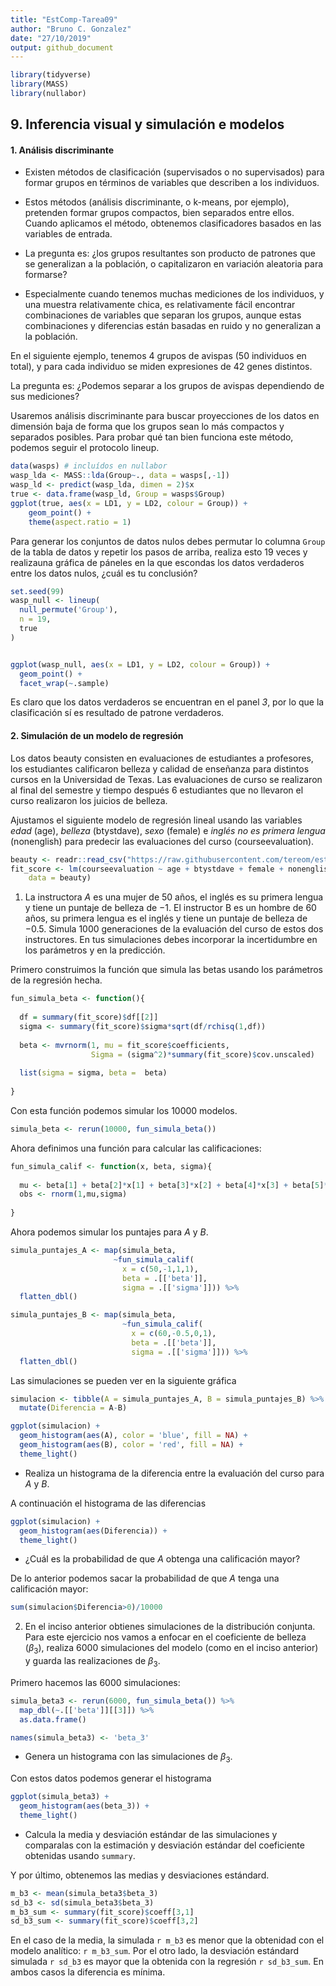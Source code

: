 ```yaml
---
title: "EstComp-Tarea09"
author: "Bruno C. Gonzalez"
date: "27/10/2019"
output: github_document
---
```


```r
library(tidyverse)
library(MASS)
library(nullabor)
```


## 9. Inferencia visual y simulación e modelos

#### 1. Análisis discriminante

* Existen métodos de clasificación (supervisados o no supervisados) para formar grupos en términos de variables que describen a los individuos. 

* Estos métodos (análisis discriminante, o k-means, por ejemplo), pretenden formar grupos compactos, bien separados entre ellos. Cuando aplicamos el método, obtenemos clasificadores basados en las variables de entrada.

* La pregunta es: ¿los grupos resultantes son producto de patrones que se generalizan a la población, o capitalizaron en variación aleatoria para formarse?

* Especialmente cuando tenemos muchas mediciones de los individuos, y una muestra relativamente chica, es relativamente fácil encontrar combinaciones de variables que separan los grupos, aunque estas combinaciones y diferencias están basadas en ruido y no 
generalizan a la población.

En el siguiente ejemplo, tenemos 4 grupos de avispas (50 individuos en total), y para cada individuo se miden expresiones de 42 genes distintos. 

La pregunta es: ¿Podemos separar a los grupos de avispas dependiendo de sus mediciones?

Usaremos análisis discriminante para buscar proyecciones de los datos en dimensión baja de forma que los grupos sean lo más compactos y separados posibles. Para probar qué tan bien funciona este método, podemos seguir el protocolo lineup. 

```r
data(wasps) # incluídos en nullabor
wasp_lda <- MASS::lda(Group~., data = wasps[,-1])
wasp_ld <- predict(wasp_lda, dimen = 2)$x
true <- data.frame(wasp_ld, Group = wasps$Group)
ggplot(true, aes(x = LD1, y = LD2, colour = Group)) + 
    geom_point() + 
    theme(aspect.ratio = 1)
```

Para generar los conjuntos de datos nulos debes permutar lo columna `Group` de la tabla de datos y repetir los pasos de arriba, realiza esto 19 veces y realizauna gráfica de páneles en la que escondas los datos verdaderos entre los datos nulos, ¿cuál es tu conclusión?

```r
set.seed(99)
wasp_null <- lineup(
  null_permute('Group'),
  n = 19,
  true
)


ggplot(wasp_null, aes(x = LD1, y = LD2, colour = Group)) +
  geom_point() +
  facet_wrap(~.sample)
```

Es claro que los datos verdaderos se encuentran en el panel *3*, por lo que la clasificación sí es resultado de patrone verdaderos.


#### 2. Simulación de un modelo de regresión

Los datos beauty consisten en evaluaciones de estudiantes a profesores, los estudiantes calificaron belleza y calidad de enseñanza para distintos cursos en la Universidad de Texas. Las evaluaciones de curso se realizaron al final del semestre y tiempo después $6$ estudiantes que no llevaron el curso realizaron los juicios de belleza. 

Ajustamos el siguiente modelo de regresión lineal usando las variables _edad_ (age), _belleza_ (btystdave), _sexo_ (female) e _inglés no es primera lengua_ (nonenglish) para predecir las evaluaciones del curso (courseevaluation).

```r
beauty <- readr::read_csv("https://raw.githubusercontent.com/tereom/est-computacional-2018/master/data/beauty.csv")
fit_score <- lm(courseevaluation ~ age + btystdave + female + nonenglish, 
    data = beauty)
```


1. La instructora $A$ es una mujer de $50$ años, el inglés es su primera lengua y tiene un puntaje de belleza de $-1$. El instructor B es un hombre de $60$ años, su primera lengua es el inglés y tiene un puntaje de belleza de $-0.5$. Simula $1000$ generaciones de la evaluación del curso de estos dos instructores. En tus simulaciones debes incorporar la incertidumbre en los parámetros y en la predicción. 

Primero construimos la función que simula las betas usando los parámetros de la regresión hecha.

```r
fun_simula_beta <- function(){
  
  df = summary(fit_score)$df[[2]]
  sigma <- summary(fit_score)$sigma*sqrt(df/rchisq(1,df))
  
  beta <- mvrnorm(1, mu = fit_score$coefficients,
                  Sigma = (sigma^2)*summary(fit_score)$cov.unscaled)
  
  list(sigma = sigma, beta =  beta)
  
}
```

Con esta función podemos simular los $10000$ modelos.

```r
simula_beta <- rerun(10000, fun_simula_beta())
```

Ahora definimos una función para calcular las calificaciones:

```r
fun_simula_calif <- function(x, beta, sigma){
  
  mu <- beta[1] + beta[2]*x[1] + beta[3]*x[2] + beta[4]*x[3] + beta[5]*x[4]
  obs <- rnorm(1,mu,sigma)
  
}
```

Ahora podemos simular los puntajes para $A$ y $B$.

```r
simula_puntajes_A <- map(simula_beta,
                       ~fun_simula_calif(
                         x = c(50,-1,1,1),
                         beta = .[['beta']],
                         sigma = .[['sigma']])) %>%
  flatten_dbl()  

simula_puntajes_B <- map(simula_beta,
                         ~fun_simula_calif(
                           x = c(60,-0.5,0,1),
                           beta = .[['beta']],
                           sigma = .[['sigma']])) %>%
  flatten_dbl()
```

Las simulaciones se pueden ver en la siguiente gráfica

```r
simulacion <- tibble(A = simula_puntajes_A, B = simula_puntajes_B) %>% 
  mutate(Diferencia = A-B)

ggplot(simulacion) +
  geom_histogram(aes(A), color = 'blue', fill = NA) +
  geom_histogram(aes(B), color = 'red', fill = NA) +
  theme_light()
```


+ Realiza un histograma de la diferencia entre la evaluación del curso para $A$ y $B$. 

A continuación el histograma de las diferencias

```r
ggplot(simulacion) +
  geom_histogram(aes(Diferencia)) +
  theme_light()
```


+ ¿Cuál es la probabilidad de que $A$ obtenga una calificación mayor?

De lo anterior podemos sacar la probabilidad de que $A$ tenga una calificación mayor:

```r
sum(simulacion$Diferencia>0)/10000

```


2. En el inciso anterior obtienes simulaciones de la distribución conjunta. Para este ejercicio nos vamos a enfocar en el coeficiente de belleza ($\beta_3$), realiza $6000$ simulaciones del modelo (como en el inciso anterior) y guarda las realizaciones de $\beta_3$.

Primero hacemos las $6000$ simulaciones:

```r
simula_beta3 <- rerun(6000, fun_simula_beta()) %>% 
  map_dbl(~.[['beta']][[3]]) %>% 
  as.data.frame()

names(simula_beta3) <- 'beta_3'
```


+ Genera un histograma con las simulaciones de $\beta_3$.

Con estos datos podemos generar el histograma

```r
ggplot(simula_beta3) +
  geom_histogram(aes(beta_3)) +
  theme_light()

```


+ Calcula la media y desviación estándar de las simulaciones y comparalas con la estimación y desviación estándar del coeficiente obtenidas usando `summary`.

Y por último, obtenemos las medias y desviaciones estándard.

```r
m_b3 <- mean(simula_beta3$beta_3)
sd_b3 <- sd(simula_beta3$beta_3)
m_b3_sum <- summary(fit_score)$coeff[3,1]
sd_b3_sum <- summary(fit_score)$coeff[3,2]
```

En el caso de la media, la simulada `r m_b3` es menor que la obtenidad con el modelo analítico: `r m_b3_sum`. Por el otro lado, la desviación estándard simulada `r sd_b3` es mayor que la obtenida con la regresión `r sd_b3_sum`. En ambos casos la diferencia es mínima.
